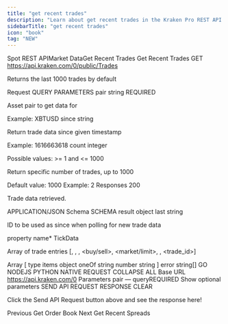 ```yaml
---
title: "get recent trades"
description: "Learn about get recent trades in the Kraken Pro REST API."
sidebarTitle: "get recent trades"
icon: "book"
tag: "NEW"
---
```

Spot REST APIMarket DataGet Recent Trades
Get Recent Trades
GET
https://api.kraken.com/0/public/Trades

Returns the last 1000 trades by default

Request​
QUERY PARAMETERS
pair
string
REQUIRED

Asset pair to get data for

Example: XBTUSD
since
string

Return trade data since given timestamp

Example: 1616663618
count
integer

Possible values: >= 1 and <= 1000

Return specific number of trades, up to 1000

Default value: 1000
Example: 2
Responses​
200

Trade data retrieved.

APPLICATION/JSON
Schema
SCHEMA
result
object
last
string

ID to be used as since when polling for new trade data

property name*
TickData

Array of trade entries [<price>, <volume>, <time>, <buy/sell>, <market/limit>, <miscellaneous>, <trade_id>]

Array [
type
items
object
oneOf
string
number
string
]
error
string[]
GO
NODEJS
PYTHON
NATIVE
REQUEST
COLLAPSE ALL
Base URL
https://api.kraken.com/0
Parameters
pair — queryREQUIRED
Show optional parameters
SEND API REQUEST
RESPONSE
CLEAR

Click the Send API Request button above and see the response here!

Previous
Get Order Book
Next
Get Recent Spreads